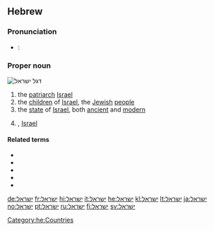 {{also|ישׂראל}}

==Hebrew==
{{wikipedia|lang=he}}

===Pronunciation===
* {{term|מדינת ישראל|מְדִינַת יִשְׂרָאֵל|State of Israel|tr=medinát yisra'él|lang=he}}: {{audio|He-Medinat_Israel.ogg|Audio}}

===Proper noun===
[[Image:Flag_of_Israel.svg|thumb|right|דגל ישראל]]
{{he-proper noun|wv=יִשְׂרָאֵל|g=m|tr=Yisra'él}}

# the [[patriarch]] [[Israel]]
# the [[child|children]] of [[Israel]], the [[Jewish]] [[people]]
# the [[state]] of [[Israel]], both [[ancient]] and [[modern]]
# {{given name|male|lang=he}}, [[Israel]]

====Related terms====
* {{l|he|ארץ ישראל|אֶרֶץ יִשְׂרָאֵל}}
* {{l|he|ישראלי|יִשְׂרְאֵלִי}}
* {{l|he|עם ישראל|עַם יִשְרָאֵל}}
* {{l|he|בני ישראל|בְּנֵי יִשְרָאֵל}}
* {{l|he|מדינת ישראל|מְדִינַת יִשְרָאֵל}}

[[Category:he:Countries]]

[[de:ישראל]]
[[fr:ישראל]]
[[hi:ישראל]]
[[it:ישראל]]
[[he:ישראל]]
[[kl:ישראל]]
[[lt:ישראל]]
[[ja:ישראל]]
[[no:ישראל]]
[[pt:ישראל]]
[[ru:ישראל]]
[[fi:ישראל]]
[[sv:ישראל]]